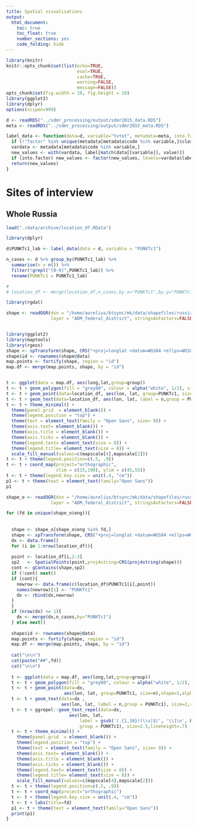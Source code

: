 ```yaml
---
title: Spatial visualisations
output: 
  html_document: 
    toc: true
    toc_float: true
    number_sections: yes
    code_folding: hide
---
```


```r
library(knitr)
knitr::opts_chunk$set(list(echo=TRUE,
                           eval=TRUE,
                           cache=TRUE,
                           warning=FALSE,
                           message=FALSE))
opts_chunk$set(fig.width = 10, fig.height = 10)
library(ggplot2)
library(dplyr)
options(scipen=999)

d <- readRDS("../sdmr_processing/output/sdmr2015_data.RDS")
meta <- readRDS("../sdmr_processing/output/sdmr2015_meta.RDS")

label_data <- function(data=d, variable="tvtot", metadata=meta, into.factor=TRUE){
  if (!"factor" %in% unique(metadata[metadata$code %in% variable,]$class)) stop("Variable is either character or numeric and has no labels")
  vardata <- metadata[metadata$code %in% variable,]
  new_values <- with(vardata, label[match(data[[variable]], value)])
  if (into.factor) new_values <- factor(new_values, levels=vardata$label)
  return(new_values)
}

```

# Sites of interview

## Whole Russia

```r
load("./data/archive/location_df.RData")

library(dplyr)

d$PUNKTc1_lab <- label_data(data = d, variable = "PUNKTc1")

n_cases <- d %>% group_by(PUNKTc1_lab) %>%
  summarise(n = n()) %>%
  filter(!grepl("[0-9]",PUNKTc1_lab)) %>% 
  rename(PUNKTc1 = PUNKTc1_lab)

# 
# location_df <- merge(location_df,n_cases,by.x="PUNKTc1",by.y="PUNKTc1_lab")

library(rgdal)

shape <- readOGR(dsn = "/home/aurelius/btsync/mk/data/shapefiles/russia/naturalearthdata/mod",
                 layer = "ADM_federal_district", stringsAsFactors=FALSE)


library(ggplot2)
library(maptools)
library(rgeos)
shape <- spTransform(shape, CRS("+proj=longlat +datum=WGS84 +ellps=WGS84 +towgs84=0,0,0"))
shape$id <- rownames(shape@data)
map.points <- fortify(shape, region = "id")
map.df <- merge(map.points, shape, by = "id")


t <- ggplot(data = map.df, aes(long,lat,group=group))
t <- t + geom_polygon(fill = "grey80", colour = alpha("white", 1/2), size = 0.2, show.legend = F)
t <- t + geom_point(data=location_df, aes(lon, lat, group=PUNKTc1, size=n),shape=1,alpha=.4) 
t <- t + geom_text(data=location_df, aes(lon, lat, label = n,group = PUNKTc1), size=2,vjust=-1)
t <- t + theme_minimal() + 
  theme(panel.grid  = element_blank()) +
  theme(legend.position = "top") + 
  theme(text = element_text(family = "Open Sans", size= 9)) +
  theme(axis.text= element_blank()) +
  theme(axis.title = element_blank()) +
  theme(axis.ticks = element_blank()) +
  theme(legend.text= element_text(size = 8)) +
  theme(legend.title= element_text(size = 8)) +
  scale_fill_manual(values=c(mapscale[4],mapscale[2]))
t <- t + theme(legend.position=c(.5, .9))
t <- t + coord_map(project="orthographic",
                   xlim = c(15,190), ylim = c(45,55))
t <- t + theme(legend.key.size = unit(.4, "cm"))
p1 <- t + theme(text = element_text(family="Open Sans"))
p1

```



```r

shape_o <- readOGR(dsn = "/home/aurelius/btsync/mk/data/shapefiles/russia/naturalearthdata/mod",
                 layer = "ADM_federal_district", stringsAsFactors=FALSE)

for (fd in unique(shape_o$eng)){
  
  
  shape <- shape_o[shape_o$eng %in% fd,]
  shape <- spTransform(shape, CRS("+proj=longlat +datum=WGS84 +ellps=WGS84 +towgs84=0,0,0"))
  dx <- data.frame()
  for (i in 1:nrow(location_df)){
    
  point <- location_df[i,2:3]
  sp2   <- SpatialPoints(point,proj4string=CRS(proj4string(shape)))
  cont <- gContains(shape,sp2)
  if (!cont) next()
  if (cont){
    newrow <- data.frame(c(location_df$PUNKTc1[i],point))
    names(newrow)[1] <- "PUNKTc1"
    dx <- rbind(dx,newrow)
  } 
  }
  if (nrow(dx) >= 1){
    dx <- merge(dx,n_cases,by="PUNKTc1")
  } else next()
  
  shape$id <- rownames(shape@data)
  map.points <- fortify(shape, region = "id")
  map.df <- merge(map.points, shape, by = "id")
  
  cat("\n\n")
  cat(paste("##",fd))
  cat("\n\n")
  
  t <- ggplot(data = map.df, aes(long,lat,group=group))
  t <- t + geom_polygon(fill = "grey80", colour = alpha("white", 1/2), size = 0.2, show.legend = F)
  t <- t + geom_point(data=dx, 
                      aes(lon, lat, group=PUNKTc1, size=n),shape=1,alpha=.4)
  t <- t + geom_text(data=dx ,
                     aes(lon, lat, label = n,group = PUNKTc1), size=2,vjust=-1)
  t <- t + ggrepel::geom_text_repel(data=dx,
                        aes(lon, lat, 
                            label = gsub('(.{1,10})(\\s|$)', '\\1\n', PUNKTc1),
                            group = PUNKTc1), size=2.5,lineheight=.7)
  t <- t + theme_minimal() + 
    theme(panel.grid  = element_blank()) +
    theme(legend.position = "top") + 
    theme(text = element_text(family = "Open Sans", size= 9)) +
    theme(axis.text= element_blank()) +
    theme(axis.title = element_blank()) +
    theme(axis.ticks = element_blank()) +
    theme(legend.text= element_text(size = 8)) +
    theme(legend.title= element_text(size = 8)) +
    scale_fill_manual(values=c(mapscale[4],mapscale[2]))
  t <- t + theme(legend.position=c(.5, .9))
  t <- t + coord_map(project="orthographic")
  t <- t + theme(legend.key.size = unit(.4, "cm"))
  t <- t + labs(title=fd)
  p1 <- t + theme(text = element_text(family="Open Sans"))
  print(p1)
}




```

